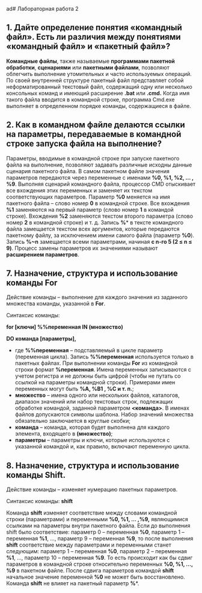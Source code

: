 ﻿ad# Лабораторная работа 2

## 1. Дайте определение понятия «командный файл». Есть ли различия между понятиями «командный файл» и «пакетный файл»?

**Командные файлы**, также называемые **программами пакетной обработки**, **сценариями** или **пакетными файлами**,
позволяют облегчить выполнение утомительных и часто используемых операций. По своей внутренней структуре пакетный файл
представляет собой неформатированный текстовый файл, содержащий одну или несколько консольных команд и имеющий
расширение **.bat** или **.cmd.** Когда имя такого файла вводится в командной строке, программа Cmd.exe выполняет в
определенном порядке команды, содержащиеся в файле.

## 2. Как в командном файле делаются ссылки на параметры, передаваемые в командной строке запуска файла на выполнение?

Параметры, вводимые в командной строке при запуске пакетного файла на выполнение, позволяют задавать различные исходны
данные сценария пакетного файла. В самом пакетном файле значения параметров передаются через переменные с именами **%0,
%1, %2, … , %9**. Выполняя сценарий командного файла, процессор CMD отыскивает все вхождения этих переменных и заменяет
их текстом соответствующих параметров. Параметр **%0** меняется на имя пакетного файла – слово номер **0** в командной строке.
Все вхождения **%1** заменяются на первый параметр (слово номер **1** в командой строке). Вхождения **%2** заменяются текстом
второго параметра (слово номер **2** в командной строке) и т. д. Запись **%*** в тексте командного файла замещается текстом
всех аргументов, которые передаются пакетному файлу, за исключением имени самого файла (параметр **%0**). Запись **%~n**
замещается всеми параметрами, начиная **с n-го 5 (2 ≤ n ≤ 9)**. Процесс замены параметров их значениями называют 
**расширением параметров**.

## 7. Назначение, структура и использование команды For

Действие команды – выполнение для каждого значения из заданного множества команды, указанной в **For**.

Синтаксис команды:

**for [ключи] %%переменная IN (множество)**

**DO команда [параметры],**

- где **%%переменная** – подставляемый в цикле параметр (переменная цикла). Запись **%%переменная** используется только
в пакетных файлах. При выполнении команды **For** из командной строки формат **%переменная**. 
Имена переменных записываются с учетом регистра и не должны быть цифрой (чтобы не путать со ссылкой на параметры командной строки).
Примерами имен переменных могут быть **%A, %B1 , %C и т. п.**; 
- **множество** – имена одного или нескольких файлов, каталогов, диапазон значений или набор текстовых строк, подлежащих 
обработке командой, заданной параметром **&lt;команда&gt;**. В именах файлов допускаются символы шаблона. Набор
значений множества обязательно заключается в круглые скобки; 
- **команда** – команда, которая будет выполнена для каждого элемента,  входящего в **(множество)**; 
- **параметры** – параметры и ключи, которые используются с указанной командой и, как правило, включают переменную цикла. 

## 8. Назначение, структура и использование команды Shift.

Действие команды – изменяет нумерацию пакетных параметров.

Синтаксис команды: **shift**

Команда **shift** изменяет соответствие между словами командной строки (параметрами) и переменными **%0, %1, … ,%9,**
являющимися ссылками на параметры внутри пакетного файла. Если до выполнения shift было соответствие: параметр 0 –
переменная **%0**, параметр 1 – переменная **%1**, …, параметр 9 – переменная **%9**, то после выполнения **shift** 
соответствие между параметрами и переменными станет следующим: параметр 1 – переменная **%0**, параметр 2 – переменная
**%1**, …, параметр 10 – переменная **%9**. То есть происходит как бы сдвиг параметров в командной строке относительно
переменных **%0, %1, …, %9** в пакетном файле. После сдвига параметров командой **shift** начальное значение переменной
**%0** не может быть восстановлено. Команда **shift** не влияет на пакетный параметр **%***.